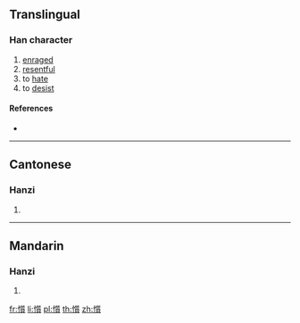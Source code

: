 ==Translingual==

===Han character===
{{Han char|rn=61|rad=心|as=15|sn=18|four=92086|canj=PHLC|ids=⿰忄質}}

# [[enraged]]
# [[resentful]]
# to [[hate]]
# to [[desist]]

====References====
* {{Han ref|kx=0407.230|dkj=11406|dj=0748.140|hdz=42367.140|uh=61EB|ud=25067|bh=EFCE|bd=61390}}

----

==Cantonese==

===Hanzi===
{{yue-hanzi|jyut=[[zi3]]|y=ji3}}

# {{defn|lang=yue|sort=心15}}

----

==Mandarin==

===Hanzi===
{{cmn-hanzi|pin=[[zhì]] ([[zhi4]])|wg=chih<sup>4</sup>}}

# {{defn|lang=cmn|sort=心15}}

[[fr:懫]]
[[li:懫]]
[[pl:懫]]
[[th:懫]]
[[zh:懫]]